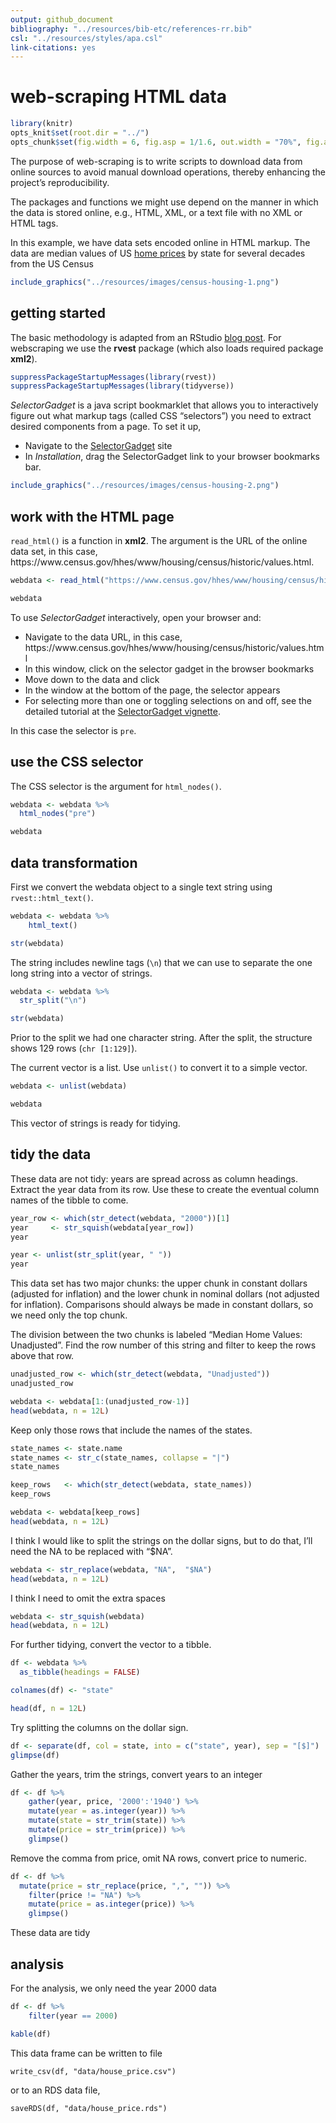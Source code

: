 ```yaml
---
output: github_document
bibliography: "../resources/bib-etc/references-rr.bib"
csl: "../resources/styles/apa.csl"
link-citations: yes
--- 
```


# web-scraping HTML data

```r
library(knitr)
opts_knit$set(root.dir = "../")
opts_chunk$set(fig.width = 6, fig.asp = 1/1.6, out.width = "70%", fig.align = "center", collapse = TRUE)
```

The purpose of web-scraping is to write scripts to download data from online sources to avoid manual download operations, thereby enhancing the project's reproducibility. 

The packages and functions we might  use depend on the manner in which the data is stored online, e.g., HTML, XML, or a text file with no XML or HTML tags. 

In this example, we have data sets encoded online in HTML markup. The data are median values of US [home prices](https://www.census.gov/hhes/www/housing/census/historic/values.html) by state for several decades from the US Census

```r
include_graphics("../resources/images/census-housing-1.png")
```


## getting started 

The basic methodology is adapted from an RStudio [blog post](https://blog.rstudio.com/2014/11/24/rvest-easy-web-scraping-with-r/). For webscraping we use the **rvest** package (which also loads required package **xml2**). 

```r
suppressPackageStartupMessages(library(rvest))
suppressPackageStartupMessages(library(tidyverse))
```

*SelectorGadget* is a java script bookmarklet that allows you to interactively figure out what markup tags (called CSS "selectors") you need to extract desired components from a page. To set it up, 

- Navigate to the [SelectorGadget](https://cran.r-project.org/web/packages/rvest/vignettes/selectorgadget.html) site 
- In *Installation*, drag the SelectorGadget link to your browser bookmarks bar. 



```r
include_graphics("../resources/images/census-housing-2.png")
```



## work with the HTML page

`read_html()` is a function in **xml2**. The argument is the URL of the online data set, in this case, https://www.census.gov/hhes/www/housing/census/historic/values.html. 

```r
webdata <- read_html("https://www.census.gov/hhes/www/housing/census/historic/values.html")

webdata
```

To use *SelectorGadget* interactively, open your browser and:  


- Navigate to the data URL, in this case,  https://www.census.gov/hhes/www/housing/census/historic/values.html
- In this window, click on the selector gadget in the browser bookmarks 
- Move down to the data and click 
- In the window at the bottom of the page, the selector appears 
- For selecting more than one or toggling selections on and off, see the detailed tutorial at the [SelectorGadget vignette](https://cran.r-project.org/web/packages/rvest/vignettes/selectorgadget.html). 


In this case the selector is `pre`. 


## use the CSS selector

The CSS selector is the argument for  `html_nodes()`. 

```r
webdata <- webdata %>%
  html_nodes("pre")

webdata
```

## data transformation 

First we convert the webdata object to a single text string using `rvest::html_text()`. 

```r
webdata <- webdata %>%
	html_text()

str(webdata)
```


The string includes newline tags (`\n`) that we can use to separate the one long string into a vector of strings. 


```r
webdata <- webdata %>%
  str_split("\n")

str(webdata)
```

Prior to the split we had one character string. After the split, the structure shows 129 rows (`chr [1:129]`). 

The current vector is a list. Use `unlist()` to convert it to a simple vector. 
```r
webdata <- unlist(webdata)

webdata
```

This vector of strings is ready for tidying. 

## tidy the data

These data are not tidy: years are spread across as column headings. Extract the year data from its row. Use these to create the eventual column names of the tibble to come. 

```r
year_row <- which(str_detect(webdata, "2000"))[1]
year     <- str_squish(webdata[year_row])
year

year <- unlist(str_split(year, " "))
year
```

This data set has two major chunks: the upper chunk in constant dollars (adjusted for inflation) and the lower chunk in nominal dollars (not adjusted for inflation). Comparisons should always be made in constant dollars, so we need only the top chunk. 

The division between the two chunks is labeled "Median Home Values: Unadjusted". Find the row number of this string and filter to keep the rows above that row. 

```r
unadjusted_row <- which(str_detect(webdata, "Unadjusted"))
unadjusted_row

webdata <- webdata[1:(unadjusted_row-1)]
head(webdata, n = 12L)
```

Keep only those rows that include the names of the states.

```r
state_names <- state.name
state_names <- str_c(state_names, collapse = "|")
state_names

keep_rows   <- which(str_detect(webdata, state_names))
keep_rows

webdata <- webdata[keep_rows]
head(webdata, n = 12L)
```

I think I would like to split the strings on the dollar signs, but to do that, I'll need the NA to be replaced with "$NA". 

```r
webdata <- str_replace(webdata, "NA",  "$NA")
head(webdata, n = 12L)
```

I think I need to omit the extra spaces

```r
webdata <- str_squish(webdata)
head(webdata, n = 12L)
```

For further tidying, convert the vector to a tibble.

```r
df <- webdata %>%
  as_tibble(headings = FALSE)

colnames(df) <- "state"

head(df, n = 12L)
```

Try splitting the columns on the dollar sign. 

```r
df <- separate(df, col = state, into = c("state", year), sep = "[$]")
glimpse(df)
```

Gather the years, trim the strings, convert years to an integer

```r
df <- df %>% 
	gather(year, price, '2000':'1940') %>% 
	mutate(year = as.integer(year)) %>% 
	mutate(state = str_trim(state)) %>% 
	mutate(price = str_trim(price)) %>% 
	glimpse()
```

Remove the comma from price, omit NA rows, convert price to numeric. 

```r
df <- df %>%
  mutate(price = str_replace(price, ",", "")) %>% 
	filter(price != "NA") %>% 
	mutate(price = as.integer(price)) %>% 
	glimpse()
```

These data are tidy

## analysis

For the analysis, we only need the year 2000 data

```r
df <- df %>% 
	filter(year == 2000)

kable(df)
```

This data frame can be written to file 

    write_csv(df, "data/house_price.csv")

or to an RDS data file, 

    saveRDS(df, "data/house_price.rds")





